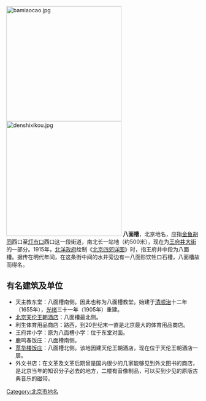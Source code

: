[[File:bamiaocao.jpg|300px]]
[[File:denshixikou.jpg|300px]]
'''八面槽'''，北京地名，应指[[金鱼胡同|金鱼胡同]]西口至[[灯市口|灯市口]]西口这一段街道，南北长一站地（约500米），现在为[[王府井大街|王府井大街]]的一部分。1915年，[[北洋政府|北洋政府]]绘制《[[北京四郊详图|北京四郊详图]]》时，指王府井中段为八面槽。据传在明代年间，在这条街中间的水井旁边有一八面形饮牲口石槽，八面槽故而得名。

==有名建筑及单位==
* 天主教东堂：八面槽南侧。因此也称为八面槽教堂。始建于[[清|清]][[顺治|顺治]]十二年（1655年），[[光绪|光绪]]三十一年（1905年）重建。
* [[北京天伦王朝酒店|北京天伦王朝酒店]]：八面槽最北侧。
* 利生体育用品商店：路西，到20世纪末一直是北京最大的体育用品商店。
* 王府井小学：原为八面槽小学：位于东堂对面。
* 鹿鸣春饭庄：八面槽南侧。
* [[萃华楼饭庄|萃华楼饭庄]]：八面槽北侧。该地因建天伦王朝酒店，现在位于天伦王朝酒店一层。
* 外文书店：在文革及文革后期曾是国内很少的几家能够见到外文图书的商店，是北京当年的知识分子必去的地方，二楼有音像制品，可以买到少见的原版古典音乐的磁带。

[[Category:北京市地名|Category:北京市地名]]
